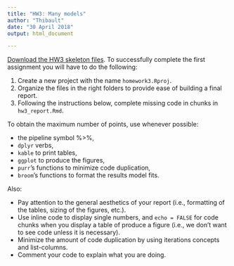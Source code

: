 ```yaml
---
title: "HW3: Many models"
author: "Thibault"
date: "30 April 2018"
output: html_document

---
```


[Download the HW3 skeleton files](https://raw.githubusercontent.com/tvatter/dsfba_2018/master/data/dsfba_homework3_skeleton.zip). To successfully complete the first assignment you
will have to do the following:

1. Create a new project with the name `homework3.Rproj`.
2. Organize the files in the right folders to provide ease of building a final report.
3. Following the instructions below, complete missing code in chunks in `hw3_report.Rmd`. 

To obtain the maximum number of points, use whenever possible:

* the pipeline symbol %>%,
* `dplyr` verbs,
* `kable` to print tables,
* `ggplot` to produce the figures,
* `purr`'s functions to minimize code duplication,
* `broom`'s functions to format the results model fits.

Also: 

* Pay attention to the general aesthetics of your report (i.e., formatting of 
the tables, sizing of the figures, etc.). 
* Use inline code to display single numbers, and `echo = FALSE` for code chunks when you display 
a table of produce a figure (i.e., we don't want to see code unless it is necessary).
* Minimize the amount of code duplication by using iterations concepts and list-columns.
* Comment your code to explain what you are doing.
